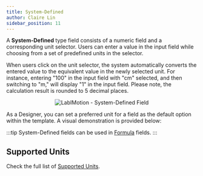 ```yaml
---
title: System-Defined
author: Claire Lin
sidebar_position: 11
---
```



<Reader text="Designer" />

A **System-Defined** type field consists of a numeric field and a corresponding unit selector. Users can enter a value in the input field while choosing from a set of predefined units in the selector.

When users click on the unit selector, the system automatically converts the entered value to the equivalent value in the newly selected unit. For instance, entering "100" in the input field with "cm" selected, and then switching to "m," will display "1" in the input field. Please note, the calculation result is rounded to 5 decimal places.

<div align="center">
  <img src={fieldSystemDefined} alt="LabIMotion - System-Defined Field" />
  <FigCaption text="System-Defined field (Length)" />
</div>

As a Designer, you can set a preferred unit for a field as the default option within the template. A visual demonstration is provided below:

<YouTubeFrame
  src="https://www.youtube-nocookie.com/embed/mEmDDS9z19s"
  title="Designer - Customize Default Unit for Field"
/>
<FigCaption text="Customize Default Unit for System-Defined field (Temperature)" />

:::tip
System-Defined fields can be used in [Formula](formula-field) fields.
:::

## Supported Units

Check the full list of [Supported Units](https://github.com/LabIMotion/labimotion/wiki/Supported-Units-of-System-Defined-Field).
